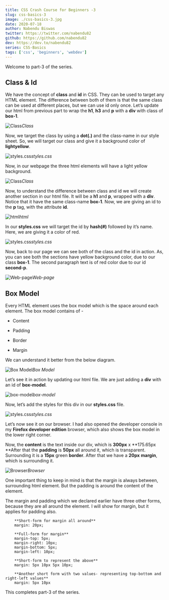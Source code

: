 ```yaml
---
title: CSS Crash Course for Beginners -3
slug: css-basics-3
image: ./css-basics-3.jpg
date: 2020-07-18
author: Nabendu Biswas
twitter: https://twitter.com/nabendu82
github: https://github.com/nabendu82
dev: https://dev.to/nabendu82
series: CSS-Basics
tags: ['css', 'beginners', 'webdev']
---
```


Welcome to part-3 of the series. 

## Class & Id

We have the concept of **class** and **id** in CSS. They can be used to target any HTML element. The difference between both of them is that the same class can be used at different places, but we can use id only once. Let’s update our html from previous part to wrap the **h1**, **h3** and **p** with a **div** with class of **box-1**.

![Class](https://ik.imagekit.io/thewebdev/CSS_Basics/3/1_BCOA4oCEs.png)*Class*

Now, we target the class by using a **dot(.)** and the class-name in our style sheet. So, we will target our class and give it a background color of **lightyellow**.

![styles.css](https://ik.imagekit.io/thewebdev/CSS_Basics/3/2_Ful1Khgvvv.png)*styles.css*

Now, in our webpage the three html elements will have a light yellow background.

![Class](https://ik.imagekit.io/thewebdev/CSS_Basics/3/3_2YHjGrUZ-s.png)*Class*

Now, to understand the difference between class and id we will create another section in our html file. It will be a **h1** and **p**, wrapped with a **div**. Notice that it have the same class-name **box-1**. Now, we are giving an id to the **p** tag, with the attribute **id**.

![html](https://ik.imagekit.io/thewebdev/CSS_Basics/3/4_ogB-HfH2Xi.png)*html*

In our **styles.css** we will target the id by **hash(#)** followed by it’s name. Here, we are giving it a color of red.

![styles.css](https://ik.imagekit.io/thewebdev/CSS_Basics/3/5_ClqrPPXJ0t.png)*styles.css*

Now, back to our page we can see both of the class and the id in action. As, you can see both the sections have yellow background color, due to our class **box-1**. The second paragraph text is of red color due to our id **second-p**.

![Web-page](https://ik.imagekit.io/thewebdev/CSS_Basics/3/6_Hm51vxsHI.png)*Web-page*

## Box Model

Every HTML element uses the box model which is the space around each element. The box model contains of -

* Content

* Padding

* Border

* Margin

We can understand it better from the below diagram.

![Box Model](https://ik.imagekit.io/thewebdev/CSS_Basics/3/7_DS_3hRnGr.png)*Box Model*

Let’s see it in action by updating our html file. We are just adding a **div** with an id of **box-model**.

![box-model](https://ik.imagekit.io/thewebdev/CSS_Basics/3/8_A3DwDc0SFZ.png)*box-model*

Now, let’s add the styles for this div in our **styles.css** file.

![styles.css](https://ik.imagekit.io/thewebdev/CSS_Basics/3/9_O7Na0QarbI.png)*styles.css*

Let’s now see it on our browser. I had also opened the developer console in my **Firefox developer edition** browser, which also shows the box model in the lower right corner.

Now, the **content** is the text inside our div, which is **300px** x **175.65px
**After that the **padding** is **50px** all around it, which is transparent. Surrounding it is a **15px** green **border**. After that we have a **20px** **margin**, which is surrounding it.

![Browser](https://ik.imagekit.io/thewebdev/CSS_Basics/3/10_8EO8CQpRaO.png)*Browser*

One important thing to keep in mind is that the margin is always between, surrounding html element. But the padding is around the content of the element.

The margin and padding which we declared earlier have three other forms, because they are all around the element. I will show for margin, but it applies for padding also.

<div className={styles.code__block}>

```
    **Short-form for margin all around**
    margin: 20px;

    **Full-form for margin**
    margin-top: 5px;
    margin-right: 10px;
    margin-bottom: 5px;
    margin-left: 10px;

    **Short-form to represent the above**
    margin: 5px 10px 5px 10px;

    **Another short form with two values- representing top-bottom and right-left values**
    margin: 5px 10px
```

</div>

This completes part-3 of the series.
